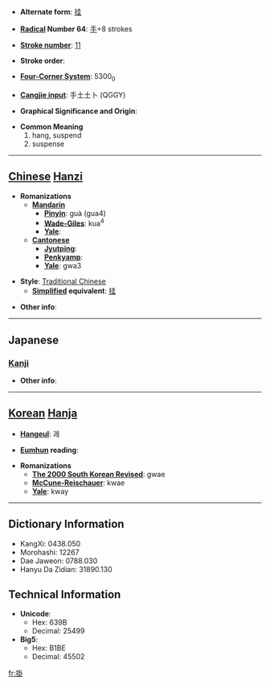 * '''Alternate form''': [[挂]]

* '''[[Wiktionary:Chinese radical index| Radical]] Number 64''': [[Wiktionary:Chinese radical index 手|手]]+8 strokes

* '''[[Wiktionary:Chinese total strokes index|Stroke number]]''': [[Wiktionary:Chinese total strokes index 11|11]]

* '''Stroke order''': 

* '''[[Wiktionary:Chinese four corner index|Four-Corner System]]''': 5300<sub>0</sub>

* '''[[Wiktionary:Chinese Cangjie index|Cangjie input]]''': 手土土卜 (QGGY)

* '''Graphical Significance and Origin''': 

* '''Common Meaning'''
*#hang, suspend
*# suspense


----

== [[Chinese]] [[Hanzi]] ==

* '''Romanizations'''
** '''[[Mandarin]]'''
*** '''[[Pinyin]]''': guà (gua4)
*** '''[[Wade-Giles]]''': kua<sup>4</sup>
*** '''[[Yale]]''': 
** '''[[Cantonese]]'''
*** '''[[Jyutping]]''':
*** '''[[Penkyamp]]''': 
*** '''[[Yale]]''': gwa3

* '''Style''': [[Traditional Chinese]] 
** '''[[Simplified Chinese|Simplified]] equivalent''': [[挂]]

* '''Other info''': 

----

==Japanese==
===[[Kanji]]===
{{kanji|on readings=[[か]] (ka), [[かい]] (kai)
|kun readings=[[かける]] (kakeru), [[かかる]] (kakaru), [[かかり]] (kakari)
}}

* '''Other info''':  

----

== [[Korean]] [[Hanja]] ==

* '''[[Hangeul]]''': 괘

* '''[[Eumhun]] reading''': 

* '''Romanizations'''
** '''[[The 2000 South Korean Revised Romanization|The 2000 South Korean Revised]]''': gwae
** '''[[McCune-Reischauer]]''': kwae
** '''[[Yale]]''': kway

----

== Dictionary Information ==

* KangXi: 0438.050
* Morohashi: 12267
* Dae Jaweon: 0788.030
* Hanyu Da Zidian: 31890.130

== Technical Information ==

* '''Unicode''':
** Hex: 639B
** Decimal: 25499
* '''Big5''':
** Hex: B1BE
** Decimal: 45502

[[fr:掛]]